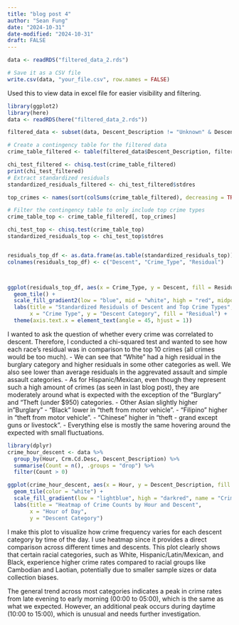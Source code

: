 ```yaml
---
title: "blog post 4"
author: "Sean Fung"
date: "2024-10-31"
date-modified: "2024-10-31"
draft: FALSE
---
```

```r
data <- readRDS("filtered_data_2.rds")

# Save it as a CSV file
write.csv(data, "your_file.csv", row.names = FALSE)
```
Used this to view data in excel file for easier visibility and filtering. 

```r
library(ggplot2)
library(here)
data <- readRDS(here("filtered_data_2.rds"))

filtered_data <- subset(data, Descent_Description != "Unknown" & Descent_Description != "Other")

# Create a contingency table for the filtered data
crime_table_filtered <- table(filtered_data$Descent_Description, filtered_data$Crm.Cd.Desc)

chi_test_filtered <- chisq.test(crime_table_filtered)
print(chi_test_filtered)
# Extract standardized residuals
standardized_residuals_filtered <- chi_test_filtered$stdres

top_crimes <- names(sort(colSums(crime_table_filtered), decreasing = TRUE))[1:20]

# Filter the contingency table to only include top crime types
crime_table_top <- crime_table_filtered[, top_crimes]

chi_test_top <- chisq.test(crime_table_top)
standardized_residuals_top <- chi_test_top$stdres


residuals_top_df <- as.data.frame(as.table(standardized_residuals_top))
colnames(residuals_top_df) <- c("Descent", "Crime_Type", "Residual")



ggplot(residuals_top_df, aes(x = Crime_Type, y = Descent, fill = Residual)) +
  geom_tile() +
  scale_fill_gradient2(low = "blue", mid = "white", high = "red", midpoint = 0) +
  labs(title = "Standardized Residuals of Descent and Top Crime Types",
       x = "Crime Type", y = "Descent Category", fill = "Residual") +
  theme(axis.text.x = element_text(angle = 45, hjust = 1))
```

I wanted to ask the question of whether every crime was correlated to descent. Therefore, I conducted a chi-squared test and wanted to see how each race's residual was in comparison to the top 10 crimes (all crimes would be too much). 
- We can see that "White" had a high residual in the burglary category and higher residuals in some other categories as well. We also see lower than average residuals in the aggrevated assault and simple assault categories. 
- As for Hispanic/Mexican, even though they represent such a high amount of crimes (as seen in last blog post), they are moderately around what is expected with the exception of the "Burglary" and "Theft (under $950) categories.
- Other Asian slightly higher in "Burglary"
- "Black" lower in "theft from motor vehicle". 
- "Filipino" higher in "theft from motor vehicle". 
- "Chinese" higher in "theft - grand except guns or livestock". 
- Everything else is mostly the same hovering around the expected with small fluctuations.


```r
library(dplyr)
crime_hour_descent <- data %>%
  group_by(Hour, Crm.Cd.Desc, Descent_Description) %>%
  summarise(Count = n(), .groups = "drop") %>%
  filter(Count > 0)

ggplot(crime_hour_descent, aes(x = Hour, y = Descent_Description, fill = Count)) +
  geom_tile(color = "white") +
  scale_fill_gradient(low = "lightblue", high = "darkred", name = "Crime Count") + 
  labs(title = "Heatmap of Crime Counts by Hour and Descent",
       x = "Hour of Day",
       y = "Descent Category")
```

I make this plot to visualize how crime frequency varies for each descent category by time of the day. I use heatmap since it provides a direct comparison across different times and descents. This plot clearly shows that certain racial categories, such as White, Hispanic/Latin/Mexican, and Black, experience higher crime rates compared to racial groups like Cambodian and Laotian, potentially due to smaller sample sizes or data collection biases.

The general trend across most categories indicates a peak in crime rates from late evening to early morning (00:00 to 05:00), which is the same as what we expected. However, an additional peak occurs during daytime (10:00 to 15:00), which is unusual and needs further investigation.
